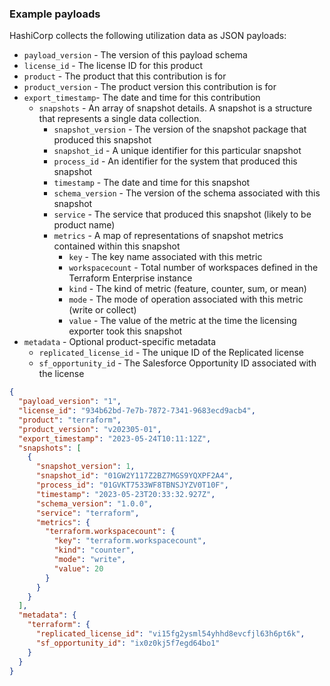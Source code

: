### Example payloads

HashiCorp collects the following utilization data as JSON payloads:

- `payload_version` - The version of this payload schema
- `license_id` - The license ID for this product
- `product` - The product that this contribution is for
- `product_version` - The product version this contribution is for
- `export_timestamp`- The date and time for this contribution
  - `snapshots` - An array of snapshot details. A snapshot is a structure that represents a single data collection.
    - `snapshot_version` - The version of the snapshot package that produced this snapshot
    - `snapshot_id` - A unique identifier for this particular snapshot
    - `process_id` - An identifier for the system that produced this snapshot
    - `timestamp` - The date and time for this snapshot
    - `schema_version` - The version of the schema associated with this snapshot
    - `service` - The service that produced this snapshot (likely to be product name)
    - `metrics` - A map of representations of snapshot metrics contained within this snapshot
      - `key` - The key name associated with this metric
      - `workspacecount` - Total number of workspaces defined in the Terraform Enterprise instance
      - `kind` - The kind of metric (feature, counter, sum, or mean)
      - `mode` - The mode of operation associated with this metric (write or collect)
      - `value` - The value of the metric at the time the licensing exporter took this snapshot
- `metadata` - Optional product-specific metadata
  - `replicated_license_id` - The unique ID of the Replicated license
  - `sf_opportunity_id` - The Salesforce Opportunity ID associated with the license

```json
{
  "payload_version": "1",
  "license_id": "934b62bd-7e7b-7872-7341-9683ecd9acb4",
  "product": "terraform",
  "product_version": "v202305-01",
  "export_timestamp": "2023-05-24T10:11:12Z",
  "snapshots": [
    {
      "snapshot_version": 1,
      "snapshot_id": "01GW2Y117Z2BZ7MGS9YQXPF2A4",
      "process_id": "01GVKT7533WF8TBNSJYZV0T10F",
      "timestamp": "2023-05-23T20:33:32.927Z",
      "schema_version": "1.0.0",
      "service": "terraform",
      "metrics": {
        "terraform.workspacecount": {
          "key": "terraform.workspacecount",
          "kind": "counter",
          "mode": "write",
          "value": 20
        }
      }
    }
  ],
  "metadata": {
    "terraform": {
      "replicated_license_id": "vi15fg2ysml54yhhd8evcfjl63h6pt6k",
      "sf_opportunity_id": "ix0z0kj5f7egd64bo1"
    }
  }
}
```